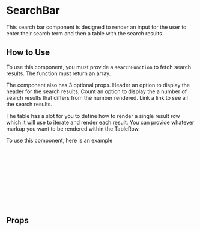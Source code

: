 
# SearchBar

This search bar component is designed to render an input for the user to enter their search term and then a table with the search results.

<Canvas of={Primary} />

## How to Use

To use this component, you must provide a `searchFunction` to fetch search results. The function must return an array.

The component also has 3 optional props. Header an option to display the header for the search results. Count an option to display the a number of search results that differs from the number rendered. Link a link to see all the search results.

The table has a slot for you to define how to render a single result row which it will use to iterate and render each result. You can provide whatever markup you want to be rendered within the TableRow.

To use this component, here is an example

```html
<SearchBar searchFunction="myCustomSearch">
  <template #default="{ result }" class="min-w-full">
    <td>
      <img class="w-5 h-5" :src="result.img" />
    </td>
    <td>{{ result.description }}</td>
    <td>{{ result.type }}</td>
    <td>></td>
  </template>
</SearchBar>
```

## Props

<ArgTypes story={PRIMARY_STORY} />

